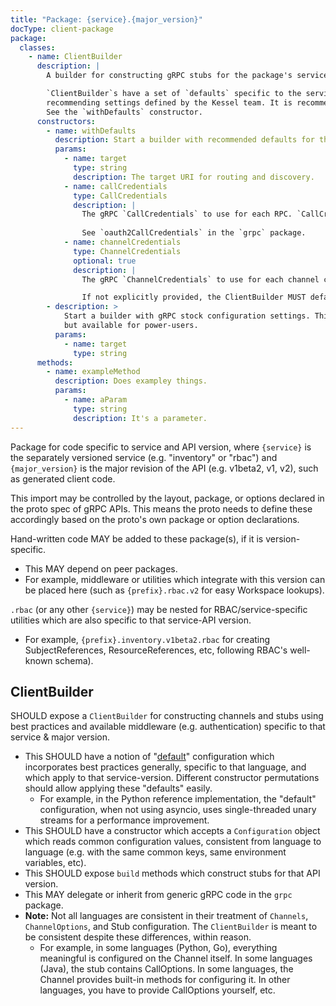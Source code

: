 ```yaml
---
title: "Package: {service}.{major_version}"
docType: client-package
package:
  classes:
    - name: ClientBuilder
      description: | 
        A builder for constructing gRPC stubs for the package's service and version.

        `ClientBuilder`s have a set of `defaults` specific to the service version which configure
        recommending settings defined by the Kessel team. It is recommended to use these defaults.
        See the `withDefaults` constructor.
      constructors:
        - name: withDefaults
          description: Start a builder with recommended defaults for the package.
          params:
            - name: target
              type: string
              description: The target URI for routing and discovery.
            - name: callCredentials
              type: CallCredentials
              description: |
                The gRPC `CallCredentials` to use for each RPC. `CallCredentials` authenticate your client to the Kessel server.
                
                See `oauth2CallCredentials` in the `grpc` package.
            - name: channelCredentials
              type: ChannelCredentials
              optional: true
              description: |
                The gRPC `ChannelCredentials` to use for each channel connection. This authenticates the server (e.g. through TLS) and, optionally, your client (e.g. through mutual TLS).

                If not explicitly provided, the ClientBuilder MUST default to using TLS to authenticate the server with the runtime's default trust bundle and TLS configuration.
        - description: >
            Start a builder with gRPC stock configuration settings. This is NOT recommended,
            but available for power-users.
          params:
            - name: target
              type: string
      methods:
        - name: exampleMethod
          description: Does exampley things.
          params:
            - name: aParam
              type: string
              description: It's a parameter.
---
```



Package for code specific to service and API version, where `{service}` is the separately versioned service (e.g. "inventory" or "rbac") and `{major_version}` is the major revision of the API (e.g. v1beta2, v1, v2), such as generated client code.

<Aside>
This import may be controlled by the layout, package, or options declared in the proto spec of gRPC APIs. This means the proto needs to define these accordingly based on the proto's own package or option declarations.
</Aside>

Hand-written code MAY be added to these package(s), if it is version-specific.

- This MAY depend on peer packages.
- For example, middleware or utilities which integrate with this version can be placed here (such as `{prefix}.rbac.v2` for easy Workspace lookups).

`.rbac` (or any other `{service}`) may be nested for RBAC/service-specific utilities which are also specific to that service-API version.

- For example, `{prefix}.inventory.v1beta2.rbac` for creating SubjectReferences, ResourceReferences, etc, following RBAC's well-known schema).

## ClientBuilder

SHOULD expose a `ClientBuilder` for constructing channels and stubs using best practices and available middleware (e.g. authentication) specific to that service & major version.

- This SHOULD have a notion of "[default](../../client-libraries/#defaults-across-all-languages)" configuration which incorporates best practices generally, specific to that language, and which apply to that service-version. Different constructor permutations should allow applying these "defaults" easily.
  - For example, in the Python reference implementation, the "default" configuration, when not using asyncio, uses single-threaded unary streams for a performance improvement.
- This SHOULD have a constructor which accepts a `Configuration` object which reads common configuration values, consistent from language to language (e.g. with the same common keys, same environment variables, etc).
- This SHOULD expose `build` methods which construct stubs for that API version.
- This MAY delegate or inherit from generic gRPC code in the `grpc` package.
- **Note:** Not all languages are consistent in their treatment of `Channels`, `ChannelOptions`, and Stub configuration. The `ClientBuilder` is meant to be consistent despite these differences, within reason.
  - For example, in some languages (Python, Go), everything meaningful is configured on the Channel itself. In some languages (Java), the stub contains CallOptions. In some languages, the Channel provides built-in methods for configuring it. In other languages, you have to provide CallOptions yourself, etc.
